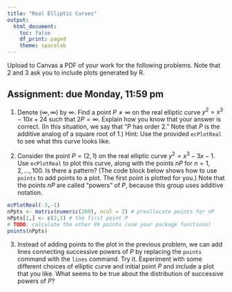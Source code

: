 ```yaml
---
title: "Real Elliptic Curves"
output:
  html_document:
    toc: false
    df_print: paged
    theme: spacelab
---
```


Upload to Canvas a PDF of your work for the following problems. Note that 2 and 3 ask you to include plots generated by R.

## Assignment: due Monday, 11:59 pm

1. Denote $(\infty, \infty)$ by $\infty$. Find a point $P \neq \infty$ on the real elliptic curve $y^2 = x^3-10x+24$ such that $2P = \infty$. Explain how you know that your answer is correct. (In this situation, we say that "$P$ has order 2."  Note that $P$ is the additive analog of a square root of 1.) Hint: Use the provided `ecPlotReal` to see what this curve looks like.

2. Consider the point $P = (2,1)$ on the real elliptic curve $y^2=x^3-3x-1$. Use `ecPlotReal` to plot this curve, along with the points $nP$ for $n=1,2,\ldots,100$. Is there a pattern? (The code block below shows how to use `points` to add points to a plot. The first point is plotted for you.) Note that the points $nP$ are called "powers" of $P$, because this group uses additive notation.

```r
ecPlotReal(-3,-1)
nPpts <- matrix(numeric(200), ncol = 2) # preallocate points for nP
nPpts[1,] <- c(2,1) # the first point P
# TODO: calculate the other 99 points (use your package functions)
points(nPpts)
```

3. Instead of adding points to the plot in the previous problem, we can add lines connecting successive powers of $P$ by replacing the `points` command with the `lines` command. Try it. Experiment with some different choices of elliptic curve and initial point $P$ and include a plot that you like. What seems to be true about the distribution of successive powers of $P$?
